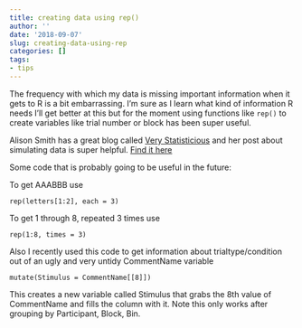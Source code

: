 ```yaml
---
title: creating data using rep()
author: ''
date: '2018-09-07'
slug: creating-data-using-rep
categories: []
tags: 
- tips
---
```


The frequency with which my data is missing important information when it gets to R is a bit embarrassing. I'm sure as I learn what kind of information R needs I'll get better at this but for the moment using functions like `rep()` to create variables like trial number or block has been super useful. 

Alison Smith has a great blog called [Very Statisticious](https://aosmith.rbind.io/) and her post about simulating data is super helpful. [Find it here](https://aosmith.rbind.io/2018/08/29/getting-started-simulating-data/)

Some code that is probably going to be useful in the future: 

To get AAABBB use
```
rep(letters[1:2], each = 3)

```
To get 1 through 8, repeated 3 times use

```
rep(1:8, times = 3)

```
Also I recently used this code to get information about trialtype/condition out of an ugly and very untidy CommentName variable

```
mutate(Stimulus = CommentName[[8]]) 
```

This creates a new variable called Stimulus that grabs the 8th value of CommentName and fills the column with it. Note this only works after grouping by Participant, Block, Bin. 







